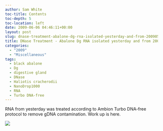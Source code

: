 ```yaml
---
author: Sam White
toc-title: Contents
toc-depth: 5
toc-location: left
date: 2009-06-06 04:46:11+00:00
layout: post
slug: dnase-treatment-abalone-dg-rna-isolated-yesterday-and-from-20090518
title: DNase Treatment - Abalone Dg RNA isolated yesterday and from 20090518
categories:
  - "2009"
  - "Miscellaneous"
tags:
  - black abalone
  - Dg
  - digestive gland
  - DNase
  - Haliotis cracherodii
  - NanoDrop1000
  - RNA
  - Turbo DNA-free
---
```


RNA from yesterday was treated according to Ambion Turbo DNA-free protocol to remove gDNA contamination. Work up is here.

![](https://eagle.fish.washington.edu/Arabidopsis/RNA%20Spec%20Readings/20090605%20DNased%20RNA%20SJW-02.jpg)
